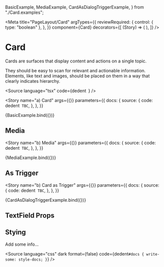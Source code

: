   BasicExample,
  MediaExample,
  CardAsDialogTriggerExample,
} from "./Card.examples";

<Meta
  title="PageLayout/Card"
  argTypes={{
    reviewRequired: {
      control: { type: "boolean" },
    },
  }}
  component={Card}
  decorators={[
    (Story) => (
      <StoryGrid>
        <Story />
      </StoryGrid>
    ),
  ]}
/>

# Card

Cards are surfaces that display content and actions on a single topic.

They should be easy to scan for relevant and actionable information. Elements, like text and images, should be placed on them in a way that clearly indicates hierarchy.

<Source
  language="tsx"
  code={dedent`
  `}
/>

<Story
  name="a) Card"
  args={{}}
  parameters={{
    docs: {
      source: {
        code: dedent`
TBC`,
      },
    },
  }}
>
  {BasicExample.bind({})}
</Story>

## Media

<Source language="tsx" id="editor-pageactions--a-page-actions" />

<Story
  name="b) Media"
  args={{}}
  parameters={{
    docs: {
      source: {
        code: dedent`
TBC`,
      },
    },
  }}
>
  {MediaExample.bind({})}
</Story>

<Source language="tsx" id="editor-pageactions--a-page-actions" />

## As Trigger

<Story
  name="b) Card as Trigger"
  args={{}}
  parameters={{
    docs: {
      source: {
        code: dedent`
TBC`,
      },
    },
  }}
>
  {CardAsDialogTriggerExample.bind({})}
</Story>

<Source language="tsx" id="editor-pageactions--a-page-actions" />

## TextField Props

<ArgsTable of={Card} />

## Stying

Add some info...

<Source
  language="css"
  dark
  format={false}
  code={dedent`
    #docs {
      write-some: style-docs;
    }
  `}
/>
